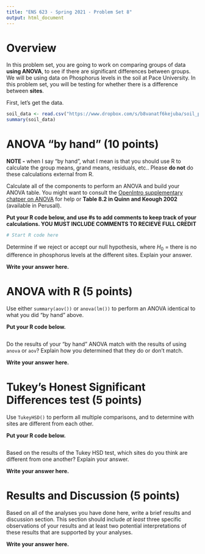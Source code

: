 ```yaml
---
title: "ENS 623 - Spring 2021 - Problem Set 8"
output: html_document
---
```



# Overview

In this problem set, you are going to work on comparing groups of data **using ANOVA**, to see if there are significant differences between groups.
We will be using data on Phosphorus levels in the soil at Pace University.
In this problem set, you will be testing for whether there is a difference between **sites**. 

First, let's get the data.


```r
soil_data <- read.csv("https://www.dropbox.com/s/b8vanatf6kejuba/soil_p_data.csv?dl=1")
summary(soil_data)
```

# ANOVA "by hand" (10 points)

**NOTE -** when I say "by hand", what I mean is that you should use R to calculate the group means, grand means, residuals, etc.. Please **do not** do these calculations external from R.

Calculate all of the components to perform an ANOVA and build your ANOVA table.
You might want to consult the [OpenIntro supplementary chatper on ANOVA](https://www.openintro.org/download.php?file=stat_extra_anova_calculations&referrer=/stat/textbook.php) for help or **Table 8.2 in Quinn and Keough 2002** (available in Perusall).

**Put your R code below, and use #s to add comments to keep track of your calculations. YOU MUST INCLUDE COMMENTS TO RECIEVE FULL CREDIT**

```r
# Start R code here


```



Determine if we reject or accept our null hypothesis, where $H_0$ = there is no difference in phosphorus levels at the different sites. Explain your answer.

**Write your answer here.**


# ANOVA with R (5 points)

Use either `summary(aov())` or `anova(lm())` to perform an ANOVA identical to what you did "by hand" above.

**Put your R code below.**

```r



```

Do the results of your "by hand" ANOVA match with the results of using `anova` or `aov`? Explain how you determined that they do or don't match.

**Write your answer here.**


# Tukey's Honest Significant Differences test (5 points)

Use `TukeyHSD()` to perform all multiple comparisons, and to determine with sites are different from each other.

**Put your R code below.**

```r



```

Based on the results of the Tukey HSD test, which sites do you think are different from one another? Explain your answer.

**Write your answer here.**

# Results and Discussion (5 points)

Based on all of the analyses you have done here, write a brief results and discussion section. This section should include *at least* three specific observations of your results and at least two potential interpretations of these results that are supported by your analyses.


**Write your answer here.**


